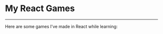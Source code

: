 
# My React Games
---
Here are some games I've made in React while learning:

<CardBox>
  <ImgCard
    live="https://contrick-tenzies.netlify.com"
    imgSrc={tenzies}
    title="Tenzies"
    text="A game about rolling dice"
  />
  <ImgCard
    live="https://contrick-quizzical.netlify.com"
    github="https://github.com/contrick64/quizzical"
    imgSrc={quizzical}
    title="Quizzical"
    text="A game about quiz"
  />
</CardBox>
